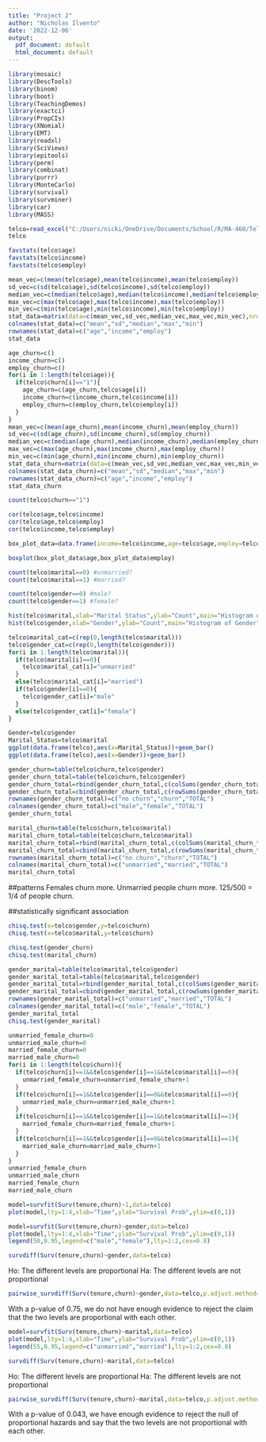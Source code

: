 ---
title: "Project 2"
author: "Nicholas Ilvento"
date: '2022-12-06'
output:
  pdf_document: default
  html_document: default
---

```{r}
library(mosaic)
library(DescTools)
library(binom)
library(boot)
library(TeachingDemos)
library(exactci)
library(PropCIs)
library(XNomial)
library(EMT)
library(readxl)
library(SciViews)
library(epitools)
library(perm)
library(combinat)
library(purrr)
library(MonteCarlo)
library(survival)
library(survminer)
library(car)
library(MASS)
```

```{r}
telco=read_excel("C:/Users/nicki/OneDrive/Documents/School/R/MA-460/Telco.xlsx")
telco
```

```{r}
favstats(telco$age)
favstats(telco$income)
favstats(telco$employ)
```

```{r}
mean_vec=c(mean(telco$age),mean(telco$income),mean(telco$employ))
sd_vec=c(sd(telco$age),sd(telco$income),sd(telco$employ))
median_vec=c(median(telco$age),median(telco$income),median(telco$employ))
max_vec=c(max(telco$age),max(telco$income),max(telco$employ))
min_vec=c(min(telco$age),min(telco$income),min(telco$employ))
stat_data=matrix(data=c(mean_vec,sd_vec,median_vec,max_vec,min_vec),nrow=3,ncol=5)
colnames(stat_data)=c("mean","sd","median","max","min")
rownames(stat_data)=c("age","income","employ")
stat_data
```

```{r}
age_churn=c()
income_churn=c()
employ_churn=c()
for(i in 1:length(telco$age)){
  if(telco$churn[i]=="1"){
    age_churn=c(age_churn,telco$age[i])
    income_churn=c(income_churn,telco$income[i])
    employ_churn=c(employ_churn,telco$employ[i])
  }
}
mean_vec=c(mean(age_churn),mean(income_churn),mean(employ_churn))
sd_vec=c(sd(age_churn),sd(income_churn),sd(employ_churn))
median_vec=c(median(age_churn),median(income_churn),median(employ_churn))
max_vec=c(max(age_churn),max(income_churn),max(employ_churn))
min_vec=c(min(age_churn),min(income_churn),min(employ_churn))
stat_data_churn=matrix(data=c(mean_vec,sd_vec,median_vec,max_vec,min_vec),nrow=3,ncol=5)
colnames(stat_data_churn)=c("mean","sd","median","max","min")
rownames(stat_data_churn)=c("age","income","employ")
stat_data_churn
```
```{r}
count(telco$churn=="1")
```

```{r}
cor(telco$age,telco$income)
cor(telco$age,telco$employ)
cor(telco$income,telco$employ)
```

```{r}
box_plot_data=data.frame(income=telco$income,age=telco$age,employ=telco$employ)
```

```{r}
boxplot(box_plot_data$age,box_plot_data$employ)
```

```{r}
count(telco$marital==0) #unmarried?
count(telco$marital==1) #married?
```

```{r}
count(telco$gender==0) #male?
count(telco$gender==1) #female?
```

```{r}
hist(telco$marital,xlab="Marital Status",ylab="Count",main="Histogram of Marital Status",breaks=c(0,0.5,1))
hist(telco$gender,xlab="Gender",ylab="Count",main="Histogram of Gender",breaks=c(0,0.5,1))
```

```{r}
telco$marital_cat=c(rep(0,length(telco$marital)))
telco$gender_cat=c(rep(0,length(telco$gender)))
for(i in 1:length(telco$marital)){
  if(telco$marital[i]==0){
    telco$marital_cat[i]="unmarried"
  }
  else(telco$marital_cat[i]="married")
  if(telco$gender[i]==0){
    telco$gender_cat[i]="male"
  }
  else(telco$gender_cat[i]="female")
}
```

```{r}
Gender=telco$gender
Marital_Status=telco$marital
ggplot(data.frame(telco),aes(x=Marital_Status))+geom_bar()
ggplot(data.frame(telco),aes(x=Gender))+geom_bar()
```

```{r}
gender_churn=table(telco$churn,telco$gender)
gender_churn_total=table(telco$churn,telco$gender)
gender_churn_total=rbind(gender_churn_total,c(colSums(gender_churn_total)))
gender_churn_total=cbind(gender_churn_total,c(rowSums(gender_churn_total)))
rownames(gender_churn_total)=c("no churn","churn","TOTAL")
colnames(gender_churn_total)=c("male","female","TOTAL")
gender_churn_total
```

```{r}
marital_churn=table(telco$churn,telco$marital)
marital_churn_total=table(telco$churn,telco$marital)
marital_churn_total=rbind(marital_churn_total,c(colSums(marital_churn_total)))
marital_churn_total=cbind(marital_churn_total,c(rowSums(marital_churn_total)))
rownames(marital_churn_total)=c("no churn","churn","TOTAL")
colnames(marital_churn_total)=c("unmarried","married","TOTAL")
marital_churn_total
```

##patterns
Females churn more. Unmarried people churn more. 125/500 = 1/4 of people churn.

##statistically significant association
```{r}
chisq.test(x=telco$gender,y=telco$churn)
chisq.test(x=telco$marital,y=telco$churn)
```

```{r}
chisq.test(gender_churn)
chisq.test(marital_churn)
```

```{r}
gender_marital=table(telco$marital,telco$gender)
gender_marital_total=table(telco$marital,telco$gender)
gender_marital_total=rbind(gender_marital_total,c(colSums(gender_marital_total)))
gender_marital_total=cbind(gender_marital_total,c(rowSums(gender_marital_total)))
rownames(gender_marital_total)=c("unmarried","married","TOTAL")
colnames(gender_marital_total)=c("male","female","TOTAL")
gender_marital_total
chisq.test(gender_marital)
```

```{r}
unmarried_female_churn=0
unmarried_male_churn=0
married_female_churn=0
married_male_churn=0
for(i in 1:length(telco$churn)){
  if(telco$churn[i]==1&&telco$gender[i]==1&&telco$marital[i]==0){
    unmarried_female_churn=unmarried_female_churn+1
  }
  if(telco$churn[i]==1&&telco$gender[i]==0&&telco$marital[i]==0){
    unmarried_male_churn=unmarried_male_churn+1
  }
  if(telco$churn[i]==1&&telco$gender[i]==1&&telco$marital[i]==1){
    married_female_churn=married_female_churn+1
  }
  if(telco$churn[i]==1&&telco$gender[i]==0&&telco$marital[i]==1){
    married_male_churn=married_male_churn+1
  }
}
unmarried_female_churn
unmarried_male_churn
married_female_churn
married_male_churn
```

```{r}
model=survfit(Surv(tenure,churn)~1,data=telco)
plot(model,lty=1:4,xlab="Time",ylab="Survival Prob",ylim=c(0,1))
```

```{r}
model=survfit(Surv(tenure,churn)~gender,data=telco)
plot(model,lty=1:4,xlab="Time",ylab="Survival Prob",ylim=c(0,1))
legend(50,0.95,legend=c("male","female"),lty=1:2,cex=0.8)
```

```{r}
survdiff(Surv(tenure,churn)~gender,data=telco)
```

Ho: The different levels are proportional
Ha: The different levels are not proportional
```{r}
pairwise_survdiff(Surv(tenure,churn)~gender,data=telco,p.adjust.method="bonferroni")
```
With a p-value of 0.75, we do not have enough evidence to reject the claim that the two levels are proportional with each other.

```{r}
model=survfit(Surv(tenure,churn)~marital,data=telco)
plot(model,lty=1:4,xlab="Time",ylab="Survival Prob",ylim=c(0,1))
legend(55,0.95,legend=c("unmarried","married"),lty=1:2,cex=0.8)
```

```{r}
survdiff(Surv(tenure,churn)~marital,data=telco)
```

Ho: The different levels are proportional
Ha: The different levels are not proportional
```{r}
pairwise_survdiff(Surv(tenure,churn)~marital,data=telco,p.adjust.method="bonferroni")
```
With a p-value of 0.043, we have enough evidence to reject the null of proportional hazards and say that the two levels are not proportional with each other.















